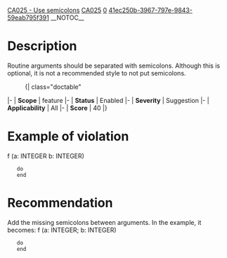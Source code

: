 [[Property:title|CA025 - Use semicolons]]
[[Property:link_title|CA025]]
[[Property:weight|0]]
[[Property:uuid|41ec250b-3967-797e-9843-59eab795f391]]
__NOTOC__
=Description=
Routine arguments should be separated with semicolons. Although this is optional, it is not a recommended style to not put semicolons.
:{| class="doctable"
|-
| '''Scope'''
| feature
|-
| '''Status'''
| Enabled
|-
| '''Severity'''
| Suggestion
|-
| '''Applicability'''
| All
|-
| '''Score'''
|  40
|}


=Example of violation=
<e>f (a: INTEGER b: INTEGER)
	do
	end
</e>

=Recommendation=
Add the missing semicolons between arguments. In the example, it becomes:
<e>f (a: INTEGER; b: INTEGER)
	do
	end
</e>


